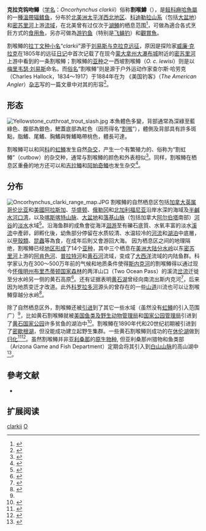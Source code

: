 {{DISPLAYTITLE|割喉鳟}}
{{NoteTA|G1=LS}}
{{Speciesbox
| name = 克拉克大麻哈魚
| image = Trout cutthroat fish oncorhynchus clarkii clarkii.jpg
| image_width = 250px
| status = NE
| status_system = IUCN3.1
| genus = Oncorhynchus
| species = clarkii
| authority = [[Richardson|Richardson]], 1836
| synonyms = *''Salmo clarkii'', NRichardson, 1836 
*''Fario clarkii'', Richardson, 1836
*''Oncorhynchus clarkii clarkii'', Richardson, 1836
*''Parasalmo clarkii'', Richardson, 1836
}}
'''克拉克钩吻鳟'''（[[学名|学名]]：''Oncorhynchus clarkii''）俗称'''割喉鱒'''（{{lang-en|cutthroat trout}}），是[[鲑科|鲑科]][[麻哈魚屬|麻哈魚屬]]的一[[種|種]][[溫帶|溫帶]][[辐鳍鱼|辐鳍鱼]]，分布於[[北美洲|北美洲]][[太平洋西北地区|太平洋西北地区]]、[[科迪勒拉山系|科迪勒拉山系]]（包括[[大盆地|大盆地]]）和[[密苏里河|密苏里河]]上游[[流域|流域]]，在北美曾有过仅次于[[湖红点鲑|湖鳟]]的栖息范围<ref name=BehnkeOclarki-143>{{cite book|last1=Behnke|first1=Robert J.|author-link=Robert J. Behnke|author2=Tomelleri, Joseph R. (illustrator)|title=Trout and Salmon of North America|publisher=The Free Press|isbn=0-7432-2220-2|year=2002|page=143|chapter=Cutthroat trout ''Oncorhynchus clarki''}}</ref>，可做為適合各式烹飪方式的[[食用魚|食用魚]]，另亦可做為[[游钓鱼|游钓鱼]]（特别是[[飞蝇钓|飞蝇钓]]）和[[觀賞魚|觀賞魚]]。

割喉鳟的[[拉丁文|拉丁文]][[种加词|种小名]]“''clarkii''”源于[[刘易斯与克拉克远征|刘易斯与克拉克远征]]，原因是探险家[[威廉·克拉克_(探险家)|威廉·克拉克]]在1805年的远征[[日记|日记]]中首次记载了在现今[[蒙大拿州|蒙大拿州]][[大瀑布城|大瀑布城]]附近的[[密苏里河|密苏里河]]上游中看到的一条割喉鳟；割喉鳟的[[亚种|亚种]]之一西坡割喉鳟（''O. c. lewisi''）则是以[[梅里韦瑟·刘易斯|梅里韦瑟·刘易斯]]命名。而[[俗名|俗名]]“割喉鳟”则是源于户外运动作家查尔斯·哈劳克（Charles Hallock，1834～1917）于1884年在为 《美国钓客》（''The American Angler''）[[杂志|杂志]]写的一篇文章中对其的形容<ref name=Trotter>{{cite book |last=Trotter|first=Patrick C.|title=Cutthroat: Native Trout of the West|publisher=University of California Press|location=Berkeley, CA|year=2008|edition=2nd|isbn=978-0-520-25458-9|page=13}}</ref>。

==形态==
[[File:Yellowstone_cutthroat_trout_slash.jpg|thumb]]
本魚體色多變，背部通常為深綠至藍綠色、腹部為銀色，鰓蓋底部為紅色（因而得名“[[割喉|割喉]]”），體側及背部具有許多斑點，脂鰭、尾鰭、胸鰭與臀鰭略帶桃色，體長可達{{convert|99|cm}}。

割喉鳟可以和同[[科_(生物)|科]]的[[虹鳟|虹鳟]]发生自然[[杂交|杂交]]，产生一个有繁殖力的、俗称为“割虹鳟”（cutbow）的杂交种，通常与割喉鳟的颜色和外表相似<ref name=Halverson>{{cite book |last=Halverson|first=Anders|title=An Entirely Synthetic Fish: How Rainbow Trout Beguiled America and Overran the World|url=https://archive.org/details/entirelysyntheti0000halv|url-access=registration|chapter=A Single New Mongrel Species|publisher=Yale University Press |location=New Haven, CT|pages=[https://archive.org/details/entirelysyntheti0000halv/page/145 145–164]|isbn=978-0-300-14087-3|year=2010}}</ref>。同样，割喉鳟在栖息区重叠的地方还可以和[[吉拉鳟|吉拉鳟]]和[[阿帕奇鳟|阿帕奇鳟]]也发生杂交<ref>{{cite web|url=http://www.fws.gov/southwest/es/arizona/Documents/SpeciesDocs/Apache_Trout/Apache%20Trout%20Recovery%20Plan%202nd%20Revision.pdf|title=Apache Trout ''Oncorhynchus apache'' Recovery Plan|publisher=U.S. Fish and Wildlife Service|date=August 2009|access-date=2013-12-25|archive-date=2016-03-04|archive-url=https://web.archive.org/web/20160304111318/http://www.fws.gov/southwest/es/arizona/Documents/SpeciesDocs/Apache_Trout/Apache%20Trout%20Recovery%20Plan%202nd%20Revision.pdf}}</ref>。

==分布==
[[File:Oncorhynchus_clarki_range_map.JPG|thumb]]
割喉鳟的自然栖息区包括[[加拿大|加拿大]][[英属哥伦比亚|英属哥伦比亚]]和[[美國|美國]][[阿拉斯加|阿拉斯加]]、[[华盛顿州|华盛顿]]、[[俄勒冈|俄勒冈]]和[[北加利福尼亚|北加利福尼亚]]沿岸水深{{convert|0|-|200|m}}的海域及[[半鹹水|半鹹水]][[河口湾|河口湾]]，以及[[喀斯喀特山脉|喀斯喀特山脉]]、[[大盆地|大盆地]]和[[落基山脉|落基山脉]]（包括加拿大[[阿尔伯塔|阿尔伯塔]]南部）[[河谷|河谷]]的[[淡水|淡水]]水域<ref name=BehnkeOclarki-145>{{cite book|last1=Behnke|first1=Robert J.|author-link=Robert J. Behnke|author2=Tomelleri, Joseph R. (illustrator)|title=Trout and Salmon of North America|publisher=The Free Press|isbn=0-7432-2220-2|year=2002|pages=143–145|chapter=Cutthroat trout ''Oncorhynchus clarki''}}</ref>。沿海鱼群的成魚會從海洋[[洄游|洄游]]至有礫石底質、水氧丰富的淡水[[溪流|溪流]]中產卵，卵孵化後，幼魚部分停留在水质较清、水温较冷的[[河流|河流]]和[[湖泊|湖泊]]中底層，以[[甲殼類|甲殼類]]、[[昆蟲|昆蟲]]等為食，在成年后則又會游回大海。
因为栖息区之间的地理隔绝，割喉鳟已经[[异域物种形成|地区形成]]了14个[[亚种|亚种]]，其中三个栖息在[[美洲大陆分水岭|美洲大陆分水岭]]以东[[密苏里河|密苏里河]]上游的[[阿肯色河|阿肯色河]]、[[普拉特河|普拉特河]]和[[黄石河|黄石河]]流域，变成了[[大西洋|大西洋]]流域的内陆鱼群。科学家认为在300～500万年前的气候和地质条件使得[[斯内克河|斯内克河]]的割喉鳟得以通过现今[[怀俄明州|怀俄明州]][[布里杰蒂顿国家森林|布里杰蒂顿国家森林]]的两洋山口（Two Ocean Pass）的溪流[[岔流|岔流]]迁徙至分水岭另一侧的黄石高原<ref>{{cite book|last=Trotter |first=Patrick C.|title=Cutthroat: Native Trout of the West|publisher=University of California Press|location=Berkeley, CA |year=2008 |edition=2nd|isbn=978-0-520-25458-9|chapter=Evolution and Prehistoric Distribution |page=51}}</ref>。还有证据表明[[黄石湖|黄石湖]]曾经向南流出斯内克河<ref>{{cite book|last=Trotter|first=Patrick C.|title=Cutthroat: Native Trout of the West|publisher=University of California Press|location=Berkeley, CA|year=2008|edition=2nd|isbn=978-0-520-25458-9|chapter=Evolution and Prehistoric Distribution|pages=56–57}}</ref>，后来因为地质变迁才改道。此外[[科罗拉多河|科罗拉多河]]源头的曾存在的一些[[山道|山道]]川流也可以让割喉鳟穿越分水岭<ref>{{cite book|last=Trotter|first=Patrick C.|title=Cutthroat: Native Trout of the West |publisher=University of California Press|location=Berkeley, CA|year=2008|edition=2nd|isbn=978-0-520-25458-9|chapter=Greenback Cutthroat Trout |pages=389–398}}</ref>。

除了自然栖息区外，割喉鳟还被[[引入种|引进]]到了其它一些水域（虽然没有[[虹鳟|虹鳟]]的引入范围广）<ref name=usgs/>，比如黄石割喉鳟就被[[美国鱼类及野生动物管理局|美国鱼类及野生动物管理局]]和[[美国国家公园管理局|国家公园管理局]]引进到了[[黄石国家公园|黄石国家公园]]许多贫鱼的湖泊中<ref name=Kendall3-9>{{Cite book|last=Kendall|first=W. C.|title=The Fishes of the Yellowstone National Park|publisher=Department of Commerce, Bureau of Fisheries |location=Washington D.C.|pages=3–9|year=1915|url=https://archive.org/download/fishesofyellowst00kendrich/fishesofyellowst00kendrich.pdf}}</ref>。割喉鳟在1890年代和20世纪初期被引进到了[[密歇根湖|密歇根湖]]，但没能成功建立起野生集群。一些黄石割喉鳟则成功的在[[休伦湖|休伦湖]]做到[[归化_(生物学)|归化]]<ref>{{cite book|last=Crawford|first=Stephen Scott |title=Salmonine Introductions to the Laurentian Great Lakes: An Historical Review and Evaluation of Ecological Effects|url=https://archive.org/details/salmonineintrodu00craw|publisher=National Research Council of Canada|year=2001|isbn=0-660-17639-4|page=[https://archive.org/details/salmonineintrodu00craw/page/n88 74]}}</ref><ref>{{cite web|url=https://nas.er.usgs.gov/queries/specimenviewer.aspx?SpecimenID=159976|title=NAS - Nonindigenous Aquatic Species / Specimen Information / Oncorhynchus clarkii (Cutthroat Trout)|access-date=2016-04-27|archive-date=2022-02-04|archive-url=https://web.archive.org/web/20220204132142/https://nas.er.usgs.gov/queries/specimenviewer.aspx?SpecimenID=159976}}</ref>。虽然割喉鳟并非[[亚利桑那|亚利桑那]]的[[原生物种|原生物种]], 但亚利桑那州猎物和鱼类部（Arizona Game and Fish Department）定期会将其引入到[[白山山脉_(亚利桑那州)|白山山脉]]的高山湖中<ref>{{cite web|url=http://www.azgfd.gov/h_f/fish_cutthroat_trout.shtml|title=Cutthroat Trout|publisher=Arizona Game and Fish Department|access-date=2013-12-23|archive-url=https://web.archive.org/web/20131224095207/http://www.azgfd.gov/h_f/fish_cutthroat_trout.shtml|archive-date=2013-12-24|url-status=dead}}</ref>。

==參考文献==
{{reflist}}
*{{FishBase_species|genus=Oncorhynchus|species=clarkii|year=2015|month=10}}

== 扩展阅读 ==
{{refbegin}}
{{wikispecies-inline|Oncorhynchus clarkii}}
{{refend}}
{{Taxonbar|from=Q2717060}}

[[Category:麻哈魚屬|clarkii]]
[[Category:1836年描述的魚類|O]]
